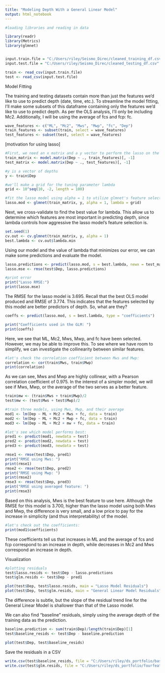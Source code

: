 ```yaml
---
title: "Modeling Depth With a General Linear Model"
output: html_notebook
---
```


```r
#loading libraries and reading in data

library(readr)
library(Metrics)
library(glmnet)


input.train.file = "C:/Users/riley/Seismo_Direc/cleaned_training_df.csv"
input.test.file = "C:/Users/riley/Seismo_Direc/cleaned_testing_df.csv"

train <- read_csv(input.train.file)
test <- read_csv(input.test.file)
```
Model Fitting 

The training and testing datasets contain more than just the features we'd like to use to predict depth (date, time, etc.). To streamline the model fitting, I'll make some subsets of this dataframe containing only the features we'd like to use to predict depth.
As per the OLS analysis, I'll only be including Mc2. Additionally, I will be using the average of fcs and fcp: fc.
```r
wave_features <- c("ML", "Mc2", "Mws", "Mwp", "fc", "Dep")
train_features <- subset(train, select = wave_features)
test_features <- subset(test, select = wave_features)
```


[motivation for using lasso]
```r
#First, we need an x matrix and a y vector to perform the lasso on the data.
train_matrix <- model.matrix(Dep ~ ., train_features)[, -1]
test_matrix <- model.matrix(Dep ~ ., test_features)[, -1]

#y is a vector of depths
y <- train$Dep

#we'll make a grid for the tuning parameter lambda
grid <- 10^seq(10, -2, length = 100)

#fit the lasso model using alpha = 1 to utilize glmnet's feature selection 
lasso.mod <- glmnet(train_matrix, y, alpha = 1, lambda = grid)
```

Next, we cross-validate to find the best value for lambda. This allow us to determine which features are most important in predicting depth, since lambda controls how aggressive the lasso model's feature selection is. 

```r
set.seed(1)
cv.out <- cv.glmnet(train_matrix, y, alpha = 1)
best.lambda <- cv.out$lambda.min
```

Using our model and the value of lambda that minimizes our error, we can make some predictions and evaluate the model.

```r
lasso.predictions <- predict(lasso.mod, s = best.lambda, newx = test_matrix)
lasso.mse <- rmse(test$Dep, lasso.predictions)

#print error
print("Lasso RMSE:")
print(lasso.mse)
```
The RMSE for the lasso model is 3.695. Recall that the best OLS model produced and RMSE of 3.774. This indicates that the features selected by this model are better predictors of depth. So, what are they?

```r
coeffs <- predict(lasso.mod, s = best.lambda, type = "coefficients")

print("Coefficients used in the GLM: ")
print(coeffs)
```
Here, we see that ML, Mc2, Mws, Mwp, and fc have been selected. However, we may be able to improve this. To see where we have room to simplify, we can investigate the collinearity between similar features.

```r
#let's check the correlation coefficient between Mws and Mwp:
correlation <- cor(train$Mws, train$Mwp)
print(correlation)
```
As we can see, Mws and Mwp are highly collinear, with a Pearson correlation coefficient of 0.975. In the interest of a simpler model, we will see if Mws, Mwp, or the average of the two serves as a better feature.

```r
train$mw <- (train$Mws + train$Mwp)/2
test$mw <- (test$Mws + test$Mwp)/2

#train three models, using Mws, Mwp, and their average
mod1 <- lm(Dep ~ ML + Mc2 + Mws + fc, data = train)
mod2 <- lm(Dep ~ ML + Mc2 + Mwp + fc, data = train)
mod3 <- lm(Dep ~ ML + Mc2 + mw + fc, data = train)

#let's see which model performs best:
pred1 <- predict(mod1, newdata = test)
pred2 <- predict(mod2, newdata = test)
pred3 <- predict(mod3, newdata = test)

rmse1 <- rmse(test$Dep, pred1)
print("RMSE using Mws: ")
print(rmse1)
rmse2 <- rmse(test$Dep, pred2)
print("RMSE using Mwp: ")
print(rmse2)
rmse3 <- rmse(test$Dep, pred3)
print("RMSE using averaged feature: ")
print(rmse3)

```
Based on this analysis, Mws is the best feature to use here. Although the RMSE for this model is 3.700, higher than the lasso model using both Mws and Mwp, the difference is very small, and a low price to pay for the increase in simplicity (and thus interpretability) of the model.

```r
#let's check out the coefficients:
print(mod1$coefficients)
```
These coefficients tell us that increases in ML and the average of fcs and fcp correspond to an increase in depth, while decreases in Mc2 and Mws correspond an increase in depth. 

Visualization
```r
#plotting residuals
test$lasso.resids <- test$Dep - lasso.predictions
test$glm.resids <- test$Dep - pred1

plot(test$Dep, test$lasso.resids, main = "Lasso Model Residuals")
plot(test$Dep, test$glm.resids, main = "General Linear Model Residuals")
```

The difference is subtle, but the slope of the residual trend line for the General Linear Model is shallower than that of the Lasso model. 

We can also find "baseline" residuals, simply using the average depth of the training data as the prediction.
```r
baseline.prediction <- sum(train$Dep)/length(train$Dep)[1]
test$baseline_resids <- test$Dep - baseline.prediction

plot(test$Dep, test$baseline_resids)
```
Save the residuals in a CSV
```r
write.csv(test$baseline_resids, file = "C:/Users/riley/ds_portfolio/baseline_resids.csv")
write.csv(test$glm.resids, file = "C:/Users/riley/ds_portfolio/fourfeatureOLS_resids.csv")
```

